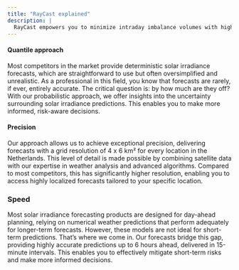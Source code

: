 ```yaml
---
title: "RayCast explained"
description: |
  RayCast empowers you to minimize intraday imbalance volumes with highly accurate short-term forecasts. Our focus is on delivering precise, real-time information for the entire Netherlands, ensuring you receive the insights you need as quickly as possible.
---
```


#### Quantile approach
Most competitors in the market provide deterministic solar irradiance forecasts, which are straightforward to use but often oversimplified and unrealistic. As a professional in this field, you know that forecasts are rarely, if ever, entirely accurate. The critical question is: by how much are they off? With our probabilistic approach, we offer insights into the uncertainty surrounding solar irradiance predictions. This enables you to make more informed, risk-aware decisions.

#### Precision
Our approach allows us to achieve exceptional precision, delivering forecasts with a grid resolution of 4 x 6 km² for every location in the Netherlands. This level of detail is made possible by combining satellite data with our expertise in weather analysis and advanced algorithms. Compared to most competitors, this has significantly higher resolution, enabling you to access highly localized forecasts tailored to your specific location.

### Speed
Most solar irradiance forecasting products are designed for day-ahead planning, relying on numerical weather predictions that perform adequately for longer-term forecasts. However, these models are not ideal for short-term predictions. That’s where we come in. Our forecasts bridge this gap, providing highly accurate predictions up to 6 hours ahead, delivered in 15-minute intervals. This enables you to effectively mitigate short-term risks and make more informed decisions.
